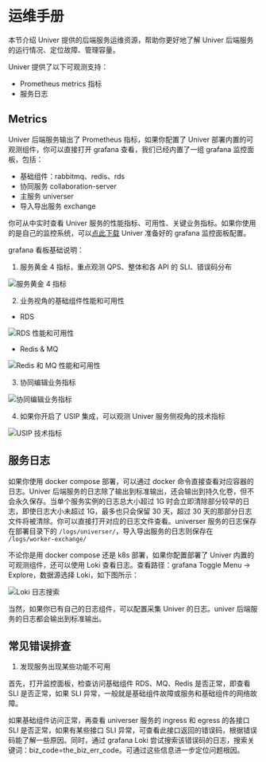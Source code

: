 # 运维手册

本节介绍 Univer 提供的后端服务运维资源，帮助你更好地了解 Univer 后端服务的运行情况、定位故障、管理容量。

Univer 提供了以下可观测支持：

- Prometheus metrics 指标
- 服务日志

## Metrics

Univer 后端服务输出了 Prometheus 指标，如果你配置了 Univer 部署内置的可观测组件，你可以直接打开 grafana 查看，我们已经内置了一组 grafana 监控面板，包括：

- 基础组件：rabbitmq、redis、rds
- 协同服务 collaboration-server
- 主服务 universer
- 导入导出服务 exchange

你可从中实时查看 Univer 服务的性能指标、可用性、关键业务指标。如果你使用的是自己的监控系统，可以[点此下载](https://release-univer.oss-cn-shenzhen.aliyuncs.com/release/univer-grafana-dashboards.tar.gz) Univer 准备好的 grafana 监控面板配置。

grafana 看板基础说明：

1. 服务黄金 4 指标，重点观测 QPS、整体和各 API 的 SLI、错误码分布

![服务黄金 4 指标](./sre-manual/golden-4-metrics.PNG)

2. 业务视角的基础组件性能和可用性

- RDS

![RDS 性能和可用性](./sre-manual/rds-metrics.PNG)

- Redis & MQ

![Redis 和 MQ 性能和可用性](./sre-manual/redis-and-mq.PNG)

3. 协同编辑业务指标

![协同编辑业务指标](./sre-manual/collaboration-edit-metrics.PNG)

4. 如果你开启了 USIP 集成，可以观测 Univer 服务侧视角的技术指标

![USIP 技术指标](./sre-manual/usip-metrics.png)

## 服务日志

如果你使用 docker compose 部署，可以通过 docker 命令直接查看对应容器的日志。Univer 后端服务的日志除了输出到标准输出，还会输出到持久化卷，但不会永久保存。当单个服务实例的日志总大小超过 1G 时会立即清除部分较早的日志，即使日志大小未超过 1G，最多也只会保留 30 天，超过 30 天的那部分日志文件将被清除。你可以直接打开对应的日志文件查看。universer 服务的日志保存在部署目录下的 `/logs/universer/`，导入导出服务的日志则保存在 `/logs/worker-exchange/`

不论你是用 docker compose 还是 k8s 部署，如果你配置部署了 Univer 内置的可观测组件，还可以使用 Loki 查看日志。查看路径：grafana Toggle Menu -> Explore，数据源选择 Loki，如下图所示：

![Loki 日志搜索](./sre-manual/loki-search.png)

当然，如果你已有自己的日志组件，可以配置采集 Univer 的日志。univer 后端服务的日志都会输出到标准输出。

## 常见错误排查

1. 发现服务出现某些功能不可用

首先，打开监控面板，检查访问基础组件 RDS、MQ、Redis 是否正常，即查看 SLI 是否正常，如果 SLI 异常，一般就是基础组件故障或服务和基础组件的网络故障。

如果基础组件访问正常，再查看 universer 服务的 ingress 和 egress 的各接口 SLI 是否正常，如果有某些接口 SLI 异常，可查看此接口返回的错误码，根据错误码能了解一些原因。同时，通过 grafana Loki 尝试搜索该错误码的日志，搜索关键词：biz_code=the_biz_err_code。可通过这些信息进一步定位问题根因。
